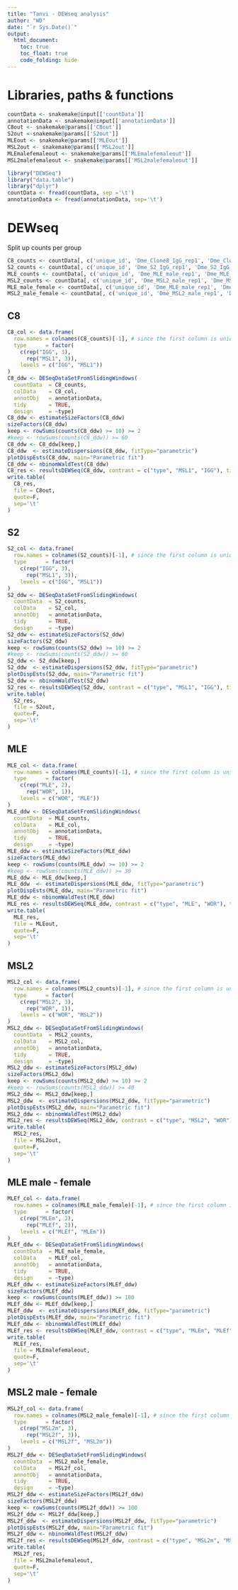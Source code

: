 ```yaml
---
title: "Tanvi - DEWseq analysis"
author: "WD"
date: "`r Sys.Date()`"
output: 
  html_document:
    toc: true
    toc_float: true
    code_folding: hide
---
```


# Libraries, paths & functions

```r
countData <- snakemake@input[['countData']]
annotationData <- snakemake@input[['annotationData']]
C8out <- snakemake@params[['C8out']]
S2out <-snakemake@params[['S2out']]
MLEout <- snakemake@params[['MLEout']]
MSL2out <- snakemake@params[['MSL2out']]
MLEmalefemaleout <- snakemake@params[['MLEmalefemaleout']]
MSL2malefemaleout <- snakemake@params[['MSL2malefemaleout']]
```

```r
library("DEWSeq")
library("data.table")
library("dplyr")
countData <- fread(countData, sep ='\t')
annotationData <- fread(annotationData, sep='\t')
```

# DEWseq

Split up counts per group

```r
C8_counts <- countData[, c('unique_id', 'Dme_Clone8_IgG_rep1', 'Dme_Clone8_IgG_rep2', 'Dme_Clone8_IgG_rep3', 'Dme_Clone8_MSL1_rep1', 'Dme_Clone8_MSL1_rep2', 'Dme_Clone8_MSL1_rep3')]
S2_counts <- countData[, c('unique_id', 'Dme_S2_IgG_rep1', 'Dme_S2_IgG_rep2', 'Dme_S2_IgG_rep3', 'Dme_S2_MSL1_rep1', 'Dme_S2_MSL1_rep2', 'Dme_S2_MSL1_rep3')]
MLE_counts <- countData[, c('unique_id', 'Dme_MLE_male_rep1', 'Dme_MLE_male_rep2', 'Dme_WOR_male')]
MSL2_counts <- countData[, c('unique_id', 'Dme_MSL2_male_rep1', 'Dme_MSL2_male_rep2', 'Dme_MSL2_male_rep3', 'Dme_WOR_male')]
MLE_male_female <- countData[, c('unique_id', 'Dme_MLE_male_rep1', 'Dme_MLE_male_rep2', 'Dme_MLE_female_rep1', 'Dme_MLE_female_rep2')]
MSL2_male_female <- countData[, c('unique_id', 'Dme_MSL2_male_rep1', 'Dme_MSL2_male_rep2', 'Dme_MSL2_male_rep3', 'Dme_MSL2_female_rep1', 'Dme_MSL2_female_rep2', 'Dme_MSL2_female_rep3')]
```


## C8
```r
C8_col <- data.frame(
  row.names = colnames(C8_counts)[-1], # since the first column is unique_id
  type      = factor(
    c(rep("IGG", 3),
      rep("MSL1", 3)),
    levels = c("IGG", "MSL1"))
)
C8_ddw <- DESeqDataSetFromSlidingWindows(
  countData  = C8_counts,
  colData    = C8_col,
  annotObj   = annotationData,
  tidy       = TRUE,
  design     = ~type)
C8_ddw <- estimateSizeFactors(C8_ddw)
sizeFactors(C8_ddw)
keep <- rowSums(counts(C8_ddw) >= 10) >= 2
#keep <- rowSums(counts(C8_ddw)) >= 60
C8_ddw <- C8_ddw[keep,]
C8_ddw  <- estimateDispersions(C8_ddw, fitType="parametric")
plotDispEsts(C8_ddw, main="Parametric fit")
C8_ddw <- nbinomWaldTest(C8_ddw)
C8_res <- resultsDEWSeq(C8_ddw, contrast = c("type", "MSL1", "IGG"), tidy = TRUE) %>% as_tibble
write.table(
  C8_res,
  file = C8out,
  quote=F,
  sep='\t'
)
```

## S2
```r
S2_col <- data.frame(
  row.names = colnames(S2_counts)[-1], # since the first column is unique_id
  type      = factor(
    c(rep("IGG", 3),
      rep("MSL1", 3)),
    levels = c("IGG", "MSL1"))
)
S2_ddw <- DESeqDataSetFromSlidingWindows(
  countData  = S2_counts,
  colData    = S2_col,
  annotObj   = annotationData,
  tidy       = TRUE,
  design     = ~type)
S2_ddw <- estimateSizeFactors(S2_ddw)
sizeFactors(S2_ddw)
keep <- rowSums(counts(S2_ddw) >= 10) >= 2
#keep <- rowSums(counts(S2_ddw)) >= 60
S2_ddw <- S2_ddw[keep,]
S2_ddw  <- estimateDispersions(S2_ddw, fitType="parametric")
plotDispEsts(S2_ddw, main="Parametric fit")
S2_ddw <- nbinomWaldTest(S2_ddw)
S2_res <- resultsDEWSeq(S2_ddw, contrast = c("type", "MSL1", "IGG"), tidy = TRUE) %>% as_tibble
write.table(
  S2_res,
  file = S2out,
  quote=F,
  sep='\t'
)
```

## MLE
```r
MLE_col <- data.frame(
  row.names = colnames(MLE_counts)[-1], # since the first column is unique_id
  type      = factor(
    c(rep("MLE", 2),
      rep("WOR", 1)),
    levels = c("WOR", "MLE"))
)
MLE_ddw <- DESeqDataSetFromSlidingWindows(
  countData  = MLE_counts,
  colData    = MLE_col,
  annotObj   = annotationData,
  tidy       = TRUE,
  design     = ~type)
MLE_ddw <- estimateSizeFactors(MLE_ddw)
sizeFactors(MLE_ddw)
keep <- rowSums(counts(MLE_ddw) >= 10) >= 2
#keep <- rowSums(counts(MLE_ddw)) >= 30
MLE_ddw <- MLE_ddw[keep,]
MLE_ddw  <- estimateDispersions(MLE_ddw, fitType="parametric")
plotDispEsts(MLE_ddw, main="Parametric fit")
MLE_ddw <- nbinomWaldTest(MLE_ddw)
MLE_res <- resultsDEWSeq(MLE_ddw, contrast = c("type", "MLE", "WOR"), tidy = TRUE) %>% as_tibble
write.table(
  MLE_res,
  file = MLEout,
  quote=F,
  sep='\t'
)
```
## MSL2
```r
MSL2_col <- data.frame(
  row.names = colnames(MSL2_counts)[-1], # since the first column is unique_id
  type      = factor(
    c(rep("MSL2", 3),
      rep("WOR", 1)),
    levels = c("WOR", "MSL2"))
)
MSL2_ddw <- DESeqDataSetFromSlidingWindows(
  countData  = MSL2_counts,
  colData    = MSL2_col,
  annotObj   = annotationData,
  tidy       = TRUE,
  design     = ~type)
MSL2_ddw <- estimateSizeFactors(MSL2_ddw)
sizeFactors(MSL2_ddw)
keep <- rowSums(counts(MSL2_ddw) >= 10) >= 2
#keep <- rowSums(counts(MSL2_ddw)) >= 40
MSL2_ddw <- MSL2_ddw[keep,]
MSL2_ddw  <- estimateDispersions(MSL2_ddw, fitType="parametric")
plotDispEsts(MSL2_ddw, main="Parametric fit")
MSL2_ddw <- nbinomWaldTest(MSL2_ddw)
MSL2_res <- resultsDEWSeq(MSL2_ddw, contrast = c("type", "MSL2", "WOR"), tidy = TRUE) %>% as_tibble
write.table(
  MSL2_res,
  file = MSL2out,
  quote=F,
  sep='\t'
)
```


## MLE male - female
```r
MLEf_col <- data.frame(
  row.names = colnames(MLE_male_female)[-1], # since the first column is unique_id
  type      = factor(
    c(rep("MLEm", 2),
      rep("MLEf", 2)),
    levels = c("MLEf", "MLEm"))
)
MLEf_ddw <- DESeqDataSetFromSlidingWindows(
  countData  = MLE_male_female,
  colData    = MLEf_col,
  annotObj   = annotationData,
  tidy       = TRUE,
  design     = ~type)
MLEf_ddw <- estimateSizeFactors(MLEf_ddw)
sizeFactors(MLEf_ddw)
keep <- rowSums(counts(MLEf_ddw)) >= 100
MLEf_ddw <- MLEf_ddw[keep,]
MLEf_ddw  <- estimateDispersions(MLEf_ddw, fitType="parametric")
plotDispEsts(MLEf_ddw, main="Parametric fit")
MLEf_ddw <- nbinomWaldTest(MLEf_ddw)
MLEf_res <- resultsDEWSeq(MLEf_ddw, contrast = c("type", "MLEm", "MLEf"), tidy = TRUE) %>% as_tibble
write.table(
  MLEf_res,
  file = MLEmalefemaleout,
  quote=F,
  sep='\t'
)
```

## MSL2 male - female
```r
MSL2f_col <- data.frame(
  row.names = colnames(MSL2_male_female)[-1], # since the first column is unique_id
  type      = factor(
    c(rep("MSL2m", 3),
      rep("MSL2f", 3)),
    levels = c("MSL2f", "MSL2m"))
)
MSL2f_ddw <- DESeqDataSetFromSlidingWindows(
  countData  = MSL2_male_female,
  colData    = MSL2f_col,
  annotObj   = annotationData,
  tidy       = TRUE,
  design     = ~type)
MSL2f_ddw <- estimateSizeFactors(MSL2f_ddw)
sizeFactors(MSL2f_ddw)
keep <- rowSums(counts(MSL2f_ddw)) >= 100
MSL2f_ddw <- MSL2f_ddw[keep,]
MSL2f_ddw  <- estimateDispersions(MSL2f_ddw, fitType="parametric")
plotDispEsts(MSL2f_ddw, main="Parametric fit")
MSL2f_ddw <- nbinomWaldTest(MSL2f_ddw)
MSL2f_res <- resultsDEWSeq(MSL2f_ddw, contrast = c("type", "MSL2m", "MSL2f"), tidy = TRUE) %>% as_tibble
write.table(
  MSL2f_res,
  file = MSL2malefemaleout,
  quote=F,
  sep='\t'
)
```